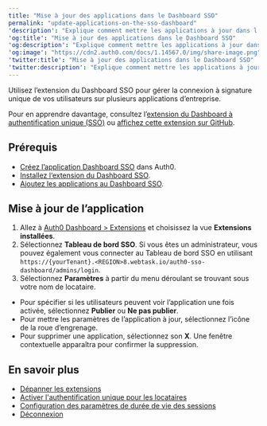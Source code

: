 ```yaml
---
title: "Mise à jour des applications dans le Dashboard SSO"
permalink: "update-applications-on-the-sso-dashboard"
'description': "Explique comment mettre les applications à jour dans l’extension du Dashboard SSO pour activer la connexion à signature unique pour vos applications."
'og:title': "Mise à jour des applications dans le Dashboard SSO"
'og:description': "Explique comment mettre les applications à jour dans l’extension du Dashboard SSO pour activer la connexion à signature unique pour vos applications."
'og:image': "https://cdn2.auth0.com/docs/1.14567.0/img/share-image.png"
'twitter:title': "Mise à jour des applications dans le Dashboard SSO"
'twitter:description': "Explique comment mettre les applications à jour dans l’extension du Dashboard SSO pour activer la connexion à signature unique pour vos applications."
---
```


Utilisez l’extension du Dashboard <Tooltip href="/docs/fr-ca/glossary?term=single-sign-on" tip="Authentification unique (SSO)
Service qui, après qu’un utilisateur se soit connecté à une application, le connecte automatiquement à d’autres applications." cta="Voir le glossaire">SSO</Tooltip> pour gérer la connexion à signature unique de vos utilisateurs sur plusieurs applications d’entreprise.

Pour en apprendre davantage, consultez l’[extension du Dashboard à authentification unique (SSO)](/docs/fr-ca/customize/extensions/single-sign-on-dashboard-extension) ou [affichez cette extension sur GitHub](https://github.com/auth0-extensions/auth0-sso-dashboard-extension).

## Prérequis

* [Créez l’application Dashboard SSO](/docs/fr-ca/customize/extensions/single-sign-on-dashboard-extension/create-sso-dashboard-application) dans Auth0.
* [Installez l‘extension du Dashboard SSO](/docs/fr-ca/customize/extensions/single-sign-on-dashboard-extension/install-sso-dashboard-extension).
* [Ajoutez les applications au Dashboard SSO](/docs/fr-ca/customize/extensions/single-sign-on-dashboard-extension/add-applications-to-the-sso-dashboard).

## Mise à jour de l’application

1. Allez à [Auth0 Dashboard > Extensions](https://manage.auth0.com/#/extensions) et choisissez la vue **Extensions installées**.
2. Sélectionnez **Tableau de bord SSO**.
   Si vous êtes un administrateur, vous pouvez également vous connecter au Tableau de bord SSO en utilisant `https://{yourTenant}.<REGION>8.webtask.io/auth0-sso-dashboard/admins/login`.
3. Sélectionnez **Paramètres** à partir du menu déroulant se trouvant sous votre nom de locataire.

* Pour spécifier si les utilisateurs peuvent voir l’application une fois activée, sélectionnez **Publier** ou **Ne pas publier**.
* Pour mettre les paramètres de l’application à jour, sélectionnez l’icône de la roue d’engrenage.
* Pour supprimer une application, sélectionnez son **X**. Une fenêtre contextuelle apparaîtra pour confirmer la suppression.

## En savoir plus

* [Dépanner les extensions](/docs/fr-ca/troubleshoot/integration-extensibility-issues/troubleshoot-extensions)
* [Activer l'authentification unique pour les locataires](/docs/fr-ca/get-started/tenant-settings/enable-sso-for-legacy-tenants)
* [Configuration des paramètres de durée de vie des sessions](/docs/fr-ca/manage-users/sessions/configure-session-lifetime-settings)
* [Déconnexion](/docs/fr-ca/authenticate/login/logout)